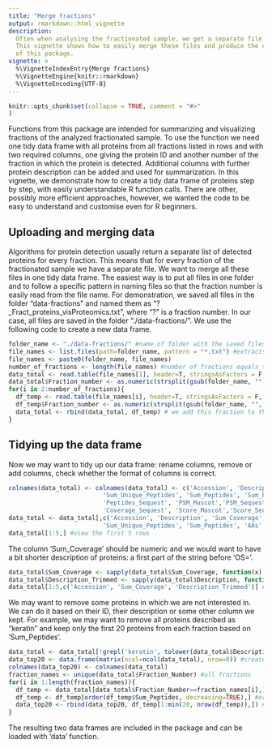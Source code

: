```yaml
---
title: "Merge fractions"
output: rmarkdown::html_vignette
description:
  Often when analysing the fractionated sample, we get a separate file of proteins for every fraction.
  This vignette shows how to easily merge these files and produce the clean data frame which may be used by other functions
  of this package.
vignette: >
  %\VignetteIndexEntry{Merge fractions}
  %\VignetteEngine{knitr::rmarkdown}
  %\VignetteEncoding{UTF-8}
---
```


```r
knitr::opts_chunk$set(collapse = TRUE, comment = "#>"
)
```

Functions from this package are intended for summarizing and visualizing fractions of the analyzed fractionated sample.
To use the function we need one tidy data frame with all proteins from all fractions listed in rows and with two required columns, one giving the protein ID and another number of the fraction in which the protein is detected. Additional columns with further protein description can be added and used for summarization.
In this vignette, we demonstrate how to create a tidy data frame of proteins step by step, with easily understandable R function calls. There are other, possibly more efficient approaches, however, we wanted the code to be easy to understand and customise even for R beginners.

## Uploading and merging data

Algorithms for protein detection usually return a separate list of detected proteins for every fraction. This means that for every fraction of the fractionated sample we have a separate file. We want to merge all these files in one tidy data frame. The easiest way is to put all files in one folder and to follow a specific pattern in naming files so that the fraction number is easily read from the file name. For demonstration, we saved all files in the folder "data-fractions" and named them as "?_Fract_proteins_visProteomics.txt", where "?" is a fraction number. In our case, all files are saved in the folder "./data-fractions/". We use the following code to create a new data frame.

```r
folder_name <- "./data-fractions/" #name of folder with the saved files
file_names <- list.files(path=folder_name, pattern = "*.txt") #extracts names of all files in the folder with the given pattern
file_names <- paste0(folder_name, file_names)
number_of_fractions <- length(file_names) #number of fractions equals the number of files in the folder
data_total <- read.table(file_names[1], header=T, stringsAsFactors = F, sep='\t') #save the first 
data_total$Fraction_number <- as.numeric(strsplit(gsub(folder_name, "", file_names[1]),"_")[[1]][1]) #add fraction number: remove the folder name and take the number before the first underscore (this will depend on the naming pattern)
for(i in 2:number_of_fractions){
  df_temp <- read.table(file_names[i], header=T, stringsAsFactors = F, sep='\t') #read one of the files
  df_temp$Fraction_number <- as.numeric(strsplit(gsub(folder_name, "", file_names[i]),"_")[[1]][1]) #add fraction number
  data_total <- rbind(data_total, df_temp) # we add this fraction to the data_total
}

```

## Tidying up the data frame

Now we may want to tidy up our data frame: rename columns, remove or add columns, check whether the format of columns is correct.

```r
colnames(data_total) <- colnames(data_total) <- c('Accession', 'Description', 'Sum_Coverage','Sum_Proteins',
                          'Sum_Unique_Peptides', 'Sum_Peptides', 'Sum_PSM', 'Peptides_Mascot',
                          'Peptides_Sequest', 'PSM_Mascot','PSM_Sequest', 'Coverage_Mascot',
                          'Coverage_Sequest', 'Score_Mascot','Score_Sequest', 'AAs', 'MW_kDa', 'pI', 'Fraction_Number')
data_total <- data_total[,c('Accession', 'Description', 'Sum_Coverage', 'Sum_Proteins',
                          'Sum_Unique_Peptides', 'Sum_Peptides', 'AAs', 'MW_kDa', 'pI', 'Fraction_Number')]
data_total[1:5,] #view the first 5 rows
```

The column 'Sum_Coverage' should be numeric and we would want to have a bit shorter description of proteins: a first part of the string before 'OS='.

```r
data_total$Sum_Coverage <- sapply(data_total$Sum_Coverage, function(x) as.numeric(gsub("%", "", x))) #convert percentage to number
data_total$Description_Trimmed <- sapply(data_total$Description, function(x) strsplit(x, " OS=")[[1]][1]) #add additional row with description
data_total[1:5,c('Accession', 'Sum_Coverage', 'Description_Trimmed')] # check changed columns
```

We may want to remove some proteins in which we are not interested in. We can do it based on their ID, their description or some other column we kept. For example, we may want to remove all proteins described as "keratin" and keep only the first 20 proteins from each fraction based on 'Sum_Peptides'.

```r
data_total <- data_total[!grepl('keratin', tolower(data_total$Description)),] #remove proteins described as 'keratin' (regardless of uppercase characters)
data_top20 <- data.frame(matrix(ncol=ncol(data_total), nrow=0)) #create new empty data frame
colnames(data_top20) <- colnames(data_total)
fraction_names <- unique(data_total$Fraction_Number) #all fractions
for(i in 1:length(fraction_names)){
  df_temp <- data_total[data_total$Fraction_Number==fraction_names[i],] #only proteins in the ith fraction
  df_temp <- df_temp[order(df_temp$Sum_Peptides, decreasing=TRUE),] #order proteins by Sum_Peptides
  data_top20 <- rbind(data_top20, df_temp[1:min(20, nrow(df_temp)),]) #we keep the first 20 proteins
}
```

The resulting two data frames are included in the package and can be loaded with 'data' function.


